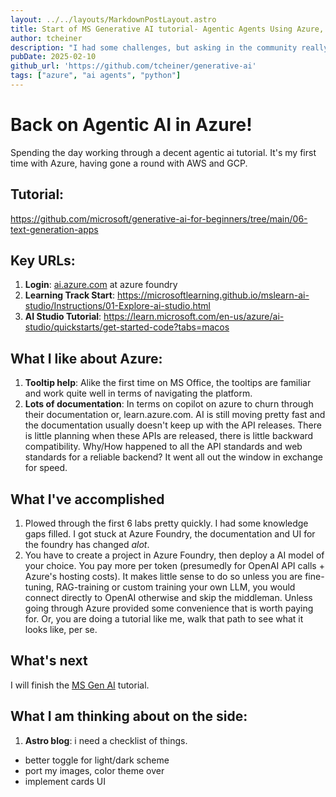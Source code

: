 ```yaml
---
layout: ../../layouts/MarkdownPostLayout.astro
title: Start of MS Generative AI tutorial- Agentic Agents Using Azure, Lab 01-05
author: tcheiner
description: "I had some challenges, but asking in the community really helped!"
pubDate: 2025-02-10
github_url: 'https://github.com/tcheiner/generative-ai'
tags: ["azure", "ai agents", "python"]
---
```

# Back on Agentic AI in Azure!
Spending the day working through a decent agentic ai tutorial.  It's my first time with Azure, having gone a round with AWS and GCP.

## Tutorial:
https://github.com/microsoft/generative-ai-for-beginners/tree/main/06-text-generation-apps


## Key URLs:
1. **Login**: [ai.azure.com](http://ai.azure.com) at azure foundry
2. **Learning Track Start**: https://microsoftlearning.github.io/mslearn-ai-studio/Instructions/01-Explore-ai-studio.html
3. **AI Studio Tutorial**: https://learn.microsoft.com/en-us/azure/ai-studio/quickstarts/get-started-code?tabs=macos


## What I like about Azure:
1. **Tooltip help**: Alike the first time on MS Office, the tooltips are familiar and work quite well in terms of navigating the platform.
2. **Lots of documentation**: In terms on copilot on azure to churn through their documentation or, learn.azure.com.  AI is still moving pretty fast and the documentation usually doesn't keep up with the API releases.  There is little planning when these APIs are released, there is little backward compatibility.  Why/How happened to all the API standards and web standards for a reliable backend?  It went all out the window in exchange for speed.


## What I've accomplished
1. Plowed through the first 6 labs pretty quickly.  I had some knowledge gaps filled.  I got stuck at Azure Foundry, the documentation and UI for the foundry has changed *alot*.  
2. You have to create a project in Azure Foundry, then deploy a AI model of your choice.  You pay more per token (presumedly for OpenAI API calls + Azure's hosting costs).  It makes little sense to do so unless you are fine-tuning, RAG-training or custom training your own LLM, you would connect directly to OpenAI otherwise and skip the middleman.  Unless going through Azure provided some convenience that is worth paying for.  Or, you are doing a tutorial like me, walk that path to see what it looks like, per se.


## What's next
I will finish the <a href="https://github.com/microsoft/generative-ai-for-beginners/tree/main/06-text-generation-apps">MS Gen AI</a> tutorial.


## What I am thinking about on the side:
1. **Astro blog**: i need a checklist of things. 
- better toggle for light/dark scheme
- port my images, color theme over
- implement cards UI

